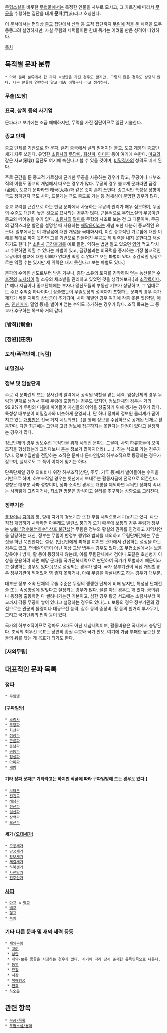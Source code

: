 [[무협소설]]을 비롯한 [[무협물]]에서는 특정한 인물을 사부로 모시고, 그 가르침에 따라서 [[무공]]을 수행하는 집단을 대개 '''문파'''(門派)라고 호칭한다.

이 문서에서는 편의상 [[종교]] 집단에서 [[산적]] 등 도적 집단까지 [[무림]]에 적을 둔 세력을 모두 뭉뚱그려 설명하지만, 사실 무림의 세력들이란 한데 묶기는 어려울 만큼 성격이 다양하다.

[[목차]]
== 목적별 문파 분류 ==
 * 아래 문파 분류에서 한 가지 속성만을 가진 경우도 많지만, 그렇지 않은 경우도 상당히 많다. 너무 분류에 연연하지 말고 대충 이렇구나 라고 생각하자.

=== 무술[도장] ===

=== [[표국]], 상회 등의 사기업 ===
문파라고 보기에는 조금 애매하지만, 무력을 가진 집단이므로 일단 서술한다. 

=== 종교 단체 ===
종교 단체를 기반으로 한 문파. 흔히 [[중국]]에서 널리 믿어지던 [[불교]], [[도교]] 계통의 종교단체가 자주 쓰인다. 유명한 [[소림사]]와 [[무당파]], [[화산파]], [[아미파]] 등이 여기에 속한다. [[마교]]와 같은 사교(邪敎) 집단도 여기에 속한다고 볼 수 있을 것이며, [[비밀결사]]의 성격도 띠게 된다.

주로 근간을 둔 종교적 가르침에 근거한 무공을 사용하는 경우가 많고, 무공이나 내부조직의 이름도 종교의 개념에서 따오는 경우가 많다. 무공의 경우 불교계 문파라면 금강(金剛), 도교계 문파라면 태극(太極)과 같은 것이 흔히 쓰인다. 종교적인 특성상 성향이 극도 정파던지 극도 사파, 드물게는 극도 중도로 가는 등 정체성이 분명한 경우가 많다.

종교 교리를 근간으로 하는 만큼 문파에서 사용하는 무공의 원리가 매우 심오하며, 무공의 수준도 대단히 높은 것으로 묘사되는 경우가 많다. 근본적으로 무협소설의 무공이란 종교와 떼어놓을 수가 없다. [[소림사]]의 [[달마]]를 무학의 시조로 보는 건 그 때문이며, 무공의 갑작스러운 발전을 설명할 때 사용하는 [[깨달음]]이라는 개념 또한 다분히 종교적인 요소다. 일부에서는 이 깨달음에 대한 개념을 극대화시켜, 이런 종교적인 가르침에 대한 이해를 제대로 하지 못하면 그를 기반으로 만들어진 무공도 제 위력을 내지 못한다고 해설하기도 한다.[* [[소림사]] [[금강불괴]]를 예로 들면, 익히는 법만 알고 있으면 [[영약]] 먹고 닥치고 수련하면 익힐 수 있다는 파벌이 있고, 금강불괴는 비폭력을 중시하는 가장 불교적인 무공이며 불교에 대한 이해가 없다면 익힐 수 없다고 보는 파벌이 있다. 중간적인 입장으로는 익힐 수는 있지만 제 위력은 내지 못한다고 보는 파벌도 있다.]

문파의 수익은 신도로부터 받은 기부나, 종단 소유의 토지를 경작하여 얻는 농산물[* [[수호전]]의 [[노지심]]이 절 소유의 채소밭을 관리하고 있었던 것을 생각해보자.]과 [[소작]]료이다.[* 예나 지금이나 종교단체에는 부자나 맹신도들의 부동산 기부가 상당하고, 그 임대료도 주요 수익중 하나이다.] 상술했듯이 무술도장의 성격까지 포함하는 문파의 경우 속가제자가 세운 지파의 상납금이 추가되며, 사파 계열인 경우 여기에 각종 못된 짓(약탈, [[매춘]], [[인신매매]], 밀염 등)을 벌이며 얻는 수익도 추가하는 경우가 많다. 조직 목표는 그 종교가 추구하는 목표와 거의 같다.

=== [방회](幫會) ===

=== [장원](莊院) ===

=== 도적/폭력단체. [녹림] ===

=== [[비밀결사]] ===

=== 정보 및 암살단체 ===
주로 각 문파간의 또는 정사간의 알력에서 공작원 역할을 맡는 세력. 암살단체의 경우 무림과 별개로 생겨서 후에 무림에 포함되는 경우도 있지만, 정보단체의 경우는 거의 99.9%가 무림의 다툼에 끼어들어 자신들의 이익을 창출하기 위해 생기는 경우가 많다. 특성상 대부분이 비밀결사와 비슷하게 운영되나, 단 하나 정파의 정보원 클리셰가 굳어지고 있는 [[개방]]만은 전국 거지 네트워크(…)를 통해 정보를 수집하므로 공개된 단체로 활동한다. 다만 최근에는 그만큼 고급 정보에 접근하지는 못한다는 단점이 있다고 설정하는 경우가 많다.

정보단체의 경우 정보수집 목적만을 위해 세워진 문파는 드물며, 사회 하류층들이 모여 조직을 형성했는데 그러다보니 듣는 정보가 많아지더라(……). 하는 식으로 가는 경우가 많다. 정보수집만을 전담하는 조직은 문파나 문파연합의 하부조직으로 등장하는 경우가 잦으며, 실제로도 그 쪽이 이치에 맞기는 하다.

단독단체일 경우 의뢰비나 위장 하부조직(상단, 주루, 기루 등)에서 벌어들이는 수익을 기반으로 하며, 하부조직일 경우는 윗선에서 보내주는 활동자금에 전적으로 의존한다. 성향은 대부분 사파 성향이며, 정파 소속인 경우도 개방을 제외하면 무늬만 정파지 속내는 시꺼멓게 그려지거나, 최소한 명분은 장식이고 실리를 추구하는 성향으로 그려진다.

=== 정부기관 ===
[[동창]]이나 [[금의위]] 등, 당대 국가의 정보기관 또한 무림 세력으로서 기능하고 있다. 다만 직접 개입하기 시작하면 아무래도 [[밸런스 붕괴]]가 오기 때문에 보통의 경우 무림과 정부는 [[wiki:"정수불범하수" 상호 불간섭]][* 무림은 정부와 황실의 권위를 인정하고 지역치안을 담당하는 대신, 정부는 무림이 반정부 행위와 범죄를 제외하고 무림단체간에는 무슨 짓을 하던 묵인한다는 설정. (민간인에게 피해를 끼치면 관가에서 간섭하는 설정을 하는 경우도 있고, 연쇄살인급이 아닌 이상 그냥 냅두는 경우도 있다. 또 무협소설에서는 보통 갑옷이나 방패, 활 등이 등장하지 않는데, 이를 무림단체에서 검이나 도같은 호신병기 이상을 운용하려 하면 해당 문파를 국가전복세력으로 판단하여 국가가 토벌하기 때문이라고 설명하는 경우도 있다.)]으로 설정되는 경우가 많다. 국가 정부기관이 직접 개입할경우 정부기관이 썩어있어 영 좋지 못하거나, 아예 무림을 박살내려고 하는 경우가 대부분.

대부분 정부 소속 단체의 무술 수준은 무림의 쟁쟁한 단체에 비해 낮지만, 특성상 단체전술 또는 속성양성에 알맞다고 설정되는 경우가 많다. 물론 아닌 경우도 꽤 있다. 금의위나 동창쯤 출동하면 다 썰려나가는건 기본이고, 심한 경우 황궁 서고에는 소림사부터 마교까지 각종 무공이 쌓여 있다고 설정하는 경우도 있다(…). 보통의 경우 정부기관의 강점으로는 관군의 물량이나 대규모전 능력, 갑주 등의 중장비, 활 등의 원거리 투사무기, 그리고 국가단위의 핍박 등이 있다.

국가의 하부조직이므로 정파도 사파도 아닌 제삼세력이며, 활동비용은 국세에서 충당된다. 조직의 최우선 목표는 당연히 황권 수호와 국가 안보. 여기에 가끔 부패한 높으신 분들의 뒤를 닦는 게 목표가 되기도 한다.

=== [새외무림] ===

== 대표적인 문파 목록 ==
=== [[정파]] ===
 * [[무림맹]]
==== [구파일방] ====
 * [[소림사]]
 * [[무당파]]
 * [[화산파]]
 * [[점창파]]
 * [[곤륜파]]
 * [[종남파]]
 * [[공동파]]
 * [[청성파]]
 * [[아미파]] 
 * [[개방]]
==== 기타 정파 문파[* 기타라고는 하지만 작품에 따라 구파일방에 드는 경우도 있다.] ====
 * [[보타문]]
 * [[전진교]]
 * [[해남파]]
 * [[천산파]] 
 * [[설산파]]
 * [[장백파]]
 * [[모산파]]
 
==== 세가 ([[오대세가]]) ====
 * [[모용세가]]
 * [[남궁세가]] 
 * [[황보세가]]
 * [[제갈세가]]
 * [[하북팽가]]
 * [[사천당가]]
 * [[진주언가]]

=== [[사파]] ===
 * [[마교]] ≒ [[명교]]
 * [[배교]]
 * [[혈교]]
 * [[녹림]]

=== 기타 다른 문파 및 새외 세력 등등 ===
 * [[새외무림]]
  * [[고려]]
  * [[남만]]
  * [[대막]]-보통 [[몽골]]을 지칭하는 경우가 많다. 시기에 따라 당시 존재한 유목민족으로 나온다.
  * [[동영]]
  * [[묘강]]
  * [[서장]]
  * [[북해빙궁]]
  * [[천축]]
 * [[하오문]]

== 관련 항목 ==
 * [[무공/목록]]
 * [[무협소설/용어]]
